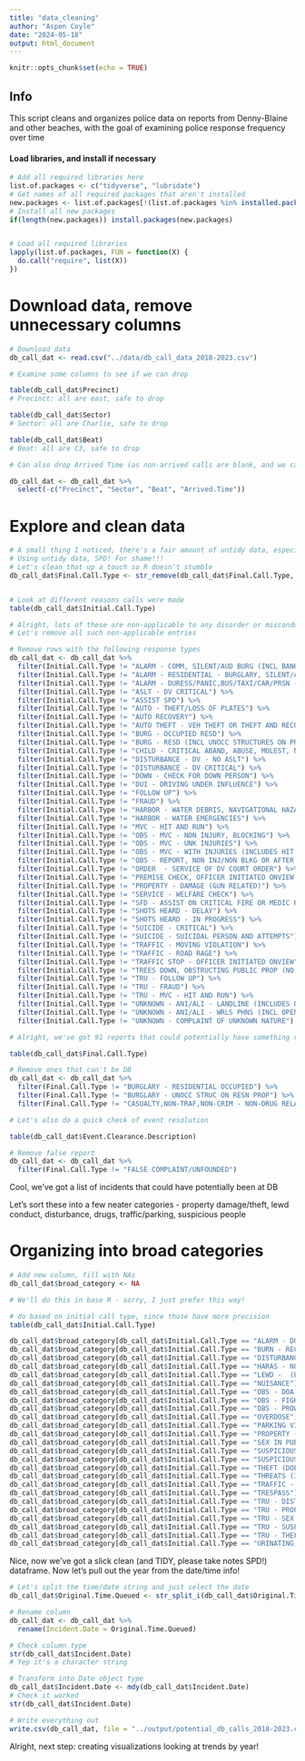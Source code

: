 ---
title: "data_cleaning"
author: "Aspen Coyle"
date: "2024-05-18"
output: html_document
---

```{r setup, include=FALSE}
knitr::opts_chunk$set(echo = TRUE)
```

## Info

This script cleans and organizes police data on reports from Denny-Blaine and other beaches, with the goal of examining police response frequency over time

#### Load libraries, and install if necessary

```{r}
# Add all required libraries here
list.of.packages <- c("tidyverse", "lubridate")
# Get names of all required packages that aren't installed
new.packages <- list.of.packages[!(list.of.packages %in% installed.packages()[, "Package"])]
# Install all new packages
if(length(new.packages)) install.packages(new.packages)


# Load all required libraries
lapply(list.of.packages, FUN = function(X) {
  do.call("require", list(X))
})

```


# Download data, remove unnecessary columns
```{r}
# Download data
db_call_dat <- read.csv("../data/db_call_data_2018-2023.csv")

# Examine some columns to see if we can drop

table(db_call_dat$Precinct)
# Precinct: all are east, safe to drop

table(db_call_dat$Sector)
# Sector: all are Charlie, safe to drop

table(db_call_dat$Beat)
# Beat: all are C3, safe to drop

# Can also drop Arrived Time (as non-arrived calls are blank, and we care about the date of the call over a long timeframe, not the response time)

db_call_dat <- db_call_dat %>%
  select(-c("Precinct", "Sector", "Beat", "Arrived.Time"))
```

# Explore and clean data

```{r}
# A small thing I noticed, there's a fair amount of untidy data, especially in the Final.Call.Type column.
# Using untidy data, SPD! For shame!!! 
# Let's clean that up a touch so R doesn't stumble
db_call_dat$Final.Call.Type <- str_remove(db_call_dat$Final.Call.Type, "--")


# Look at different reasons calls were made
table(db_call_dat$Initial.Call.Type)

# Alright, lots of these are non-applicable to any disorder or misconduct at Denny-Blaine.
# Let's remove all such non-applicable entries

# Remove rows with the following response types
db_call_dat <- db_call_dat %>%
  filter(Initial.Call.Type != "ALARM - COMM, SILENT/AUD BURG (INCL BANKS)") %>%         # burglary alarm
  filter(Initial.Call.Type != "ALARM - RESIDENTIAL - BURGLARY, SILENT/AUDIBLE") %>%     # burglary alarm
  filter(Initial.Call.Type != "ALARM - DURESS/PANIC,BUS/TAXI/CAR/PRSN - NOT DV") %>%    # car alarm
  filter(Initial.Call.Type != "ASLT - DV CRITICAL") %>%                                 # domestic violence
  filter(Initial.Call.Type != "ASSIST SPD") %>%                                         # assisting with other event
  filter(Initial.Call.Type != "AUTO - THEFT/LOSS OF PLATES") %>%                        # auto theft
  filter(Initial.Call.Type != "AUTO RECOVERY") %>%                                      # auto recovery
  filter(Initial.Call.Type != "AUTO THEFT - VEH THEFT OR THEFT AND RECOVERY") %>%       # auto theft/recovery
  filter(Initial.Call.Type != "BURG - OCCUPIED RESD") %>%                               # burglary
  filter(Initial.Call.Type != "BURG - RESD (INCL UNOCC STRUCTURES ON PROP)") %>%        # burglary
  filter(Initial.Call.Type != "CHILD - CRITICAL ABAND, ABUSE, MOLEST, NEGLECT") %>%     # child abuse
  filter(Initial.Call.Type != "DISTURBANCE - DV - NO ASLT") %>%                         # domestic violence
  filter(Initial.Call.Type != "DISTURBANCE - DV CRITICAL") %>%                          # domestic violence
  filter(Initial.Call.Type != "DOWN - CHECK FOR DOWN PERSON") %>%                       # wellness check
  filter(Initial.Call.Type != "DUI - DRIVING UNDER INFLUENCE") %>%                      # DUI
  filter(Initial.Call.Type != "FOLLOW UP") %>%                                          # follow up on incident
  filter(Initial.Call.Type != "FRAUD") %>%                                              # fraud
  filter(Initial.Call.Type != "HARBOR - WATER DEBRIS, NAVIGATIONAL HAZARDS") %>%        # water debris 
  filter(Initial.Call.Type != "HARBOR - WATER EMERGENCIES") %>%                         # water emergency
  filter(Initial.Call.Type != "MVC - HIT AND RUN") %>%                                  # hit and run
  filter(Initial.Call.Type != "OBS - MVC - NON INJURY, BLOCKING") %>%                   # motor vehicle collision
  filter(Initial.Call.Type != "OBS - MVC - UNK INJURIES") %>%                           # motor vehicle collision
  filter(Initial.Call.Type != "OBS - MVC - WITH INJURIES (INCLUDES HIT AND RUN)") %>%   # motor vehicle collision
  filter(Initial.Call.Type != "OBS - REPORT, NON INJ/NON BLKG OR AFTER FACT INJ") %>%   # one entry - checked, was MVC
  filter(Initial.Call.Type != "ORDER  - SERVICE OF DV COURT ORDER") %>%                 # serving court order
  filter(Initial.Call.Type != "PREMISE CHECK, OFFICER INITIATED ONVIEW ONLY") %>%       # premise check
  filter(Initial.Call.Type != "PROPERTY - DAMAGE (GUN RELATED)") %>%                    # gun related property damage
  filter(Initial.Call.Type != "SERVICE - WELFARE CHECK") %>%                            # welfare check
  filter(Initial.Call.Type != "SFD - ASSIST ON CRITICAL FIRE OR MEDIC RESPONSE") %>%    # fire or medic response
  filter(Initial.Call.Type != "SHOTS HEARD - DELAY") %>%                                # gun violence
  filter(Initial.Call.Type != "SHOTS HEARD - IN PROGRESS") %>%                          # gun violence
  filter(Initial.Call.Type != "SUICIDE - CRITICAL") %>%                                 # suicide
  filter(Initial.Call.Type != "SUICIDE - SUICIDAL PERSON AND ATTEMPTS") %>%             # suicide
  filter(Initial.Call.Type != "TRAFFIC - MOVING VIOLATION") %>%                         # traffic stop
  filter(Initial.Call.Type != "TRAFFIC - ROAD RAGE") %>%                                # road rage
  filter(Initial.Call.Type != "TRAFFIC STOP - OFFICER INITIATED ONVIEW") %>%            # traffic stop
  filter(Initial.Call.Type != "TREES DOWN, OBSTRUCTING PUBLIC PROP (NO HAZ)") %>%       # fallen trees
  filter(Initial.Call.Type != "TRU - FOLLOW UP") %>%                                    # follow up
  filter(Initial.Call.Type != "TRU - FRAUD") %>%                                        # fraud
  filter(Initial.Call.Type != "TRU - MVC - HIT AND RUN") %>%                            # motor vehicle collision
  filter(Initial.Call.Type != "UNKNOWN - ANI/ALI - LANDLINE (INCLUDES OPEN LINE)") %>%  # one entry, residential alarm
  filter(Initial.Call.Type != "UNKNOWN - ANI/ALI - WRLS PHNS (INCL OPEN LINE)") %>%     # unknown complaint
  filter(Initial.Call.Type != "UNKNOWN - COMPLAINT OF UNKNOWN NATURE")                  # two, both were DV

# Alright, we've got 91 reports that could potentially have something vaguely to do with DB, at least according to the initial report! Let's look at the final call reports to see if we can rule anything out

table(db_call_dat$Final.Call.Type)

# Remove ones that can't be DB
db_call_dat <- db_call_dat %>%
  filter(Final.Call.Type != "BURGLARY - RESIDENTIAL OCCUPIED") %>%              # burglary, was called for disturbance
  filter(Final.Call.Type != "BURGLARY - UNOCC STRUC ON RESN PROP") %>%          # burglary, was called for disturbance
  filter(Final.Call.Type != "CASUALTY,NON-TRAF,NON-CRIM - NON-DRUG RELATED")    # dead body, non-drug-related

# Let's also do a quick check of event resolution

table(db_call_dat$Event.Clearance.Description)

# Remove false report
db_call_dat <- db_call_dat %>%
  filter(Final.Call.Type != "FALSE COMPLAINT/UNFOUNDED")
```

Cool, we've got a list of incidents that could have potentially been at DB

Let's sort these into a few neater categories - property damage/theft, lewd conduct, disturbance, drugs, traffic/parking, suspicious people

# Organizing into broad categories

```{r}
# Add new column, fill with NAs
db_call_dat$broad_category <- NA

# We'll do this in base R - sorry, I just prefer this way!

# do based on initial call type, since those have more precision
table(db_call_dat$Initial.Call.Type)

db_call_dat$broad_category[db_call_dat$Initial.Call.Type == "ALARM - DURESS/PANIC,TAXI/CAR/PRSN - NOT DV"] <- "prop.dmg"
db_call_dat$broad_category[db_call_dat$Initial.Call.Type == "BURN - RECKLESS BURNING"] <- "disturbance"
db_call_dat$broad_category[db_call_dat$Initial.Call.Type == "DISTURBANCE"] <- "disturbance"
db_call_dat$broad_category[db_call_dat$Initial.Call.Type == "HARAS - NO BIAS OR THREATS"] <- "disturbance"
db_call_dat$broad_category[db_call_dat$Initial.Call.Type == "LEWD -  (EXPOSING, FLASHING)"] <- "lewd"
db_call_dat$broad_category[db_call_dat$Initial.Call.Type == "NUISANCE"] <- "disturbance"
db_call_dat$broad_category[db_call_dat$Initial.Call.Type == "OBS - DOA - CASUALTY, DEAD BODY"] <- "drugs"
db_call_dat$broad_category[db_call_dat$Initial.Call.Type == "OBS - FIGHT - VERBAL/ORAL (NO WEAPONS)"] <- "disturbance"
db_call_dat$broad_category[db_call_dat$Initial.Call.Type == "OBS - PROWLER"] <- "susp.pers"
db_call_dat$broad_category[db_call_dat$Initial.Call.Type == "OVERDOSE"] <- "drugs"
db_call_dat$broad_category[db_call_dat$Initial.Call.Type == "PARKING VIOLATION (EXCEPT ABANDONED CAR)"] <- "traffic"
db_call_dat$broad_category[db_call_dat$Initial.Call.Type == "PROPERTY - DAMAGE"] <- "prop.dmg"
db_call_dat$broad_category[db_call_dat$Initial.Call.Type == "SEX IN PUBLIC PLACE (INCL MASTURBATION)"] <- "lewd"
db_call_dat$broad_category[db_call_dat$Initial.Call.Type == "SUSPICIOUS PERSON, VEHICLE, OR INCIDENT"] <- "susp.pers"
db_call_dat$broad_category[db_call_dat$Initial.Call.Type == "SUSPICIOUS STOP - OFFICER INITIATED ONVIEW"] <- "susp.pers"
db_call_dat$broad_category[db_call_dat$Initial.Call.Type == "THEFT (DOES NOT INCLUDE SHOPLIFT OR SVCS)"] <- "prop.dmg"
db_call_dat$broad_category[db_call_dat$Initial.Call.Type == "THREATS (INCLS IN-PERSON/BY PHONE/IN WRITING)"] <- "disturbance"
db_call_dat$broad_category[db_call_dat$Initial.Call.Type == "TRAFFIC - BLOCKING ROADWAY"] <- "traffic"
db_call_dat$broad_category[db_call_dat$Initial.Call.Type == "TRESPASS"] <- "disturbance"
db_call_dat$broad_category[db_call_dat$Initial.Call.Type == "TRU - DISTURBANCE"] <- "disturbance"
db_call_dat$broad_category[db_call_dat$Initial.Call.Type == "TRU - PROPERTY DESTRUCTION/DAMAGE"] <- "prop.dmg"
db_call_dat$broad_category[db_call_dat$Initial.Call.Type == "TRU - SEX IN PUBLIC"] <- "lewd"
db_call_dat$broad_category[db_call_dat$Initial.Call.Type == "TRU - SUSPICIOUS CIRCUMSTANCES"] <- "susp.pers"
db_call_dat$broad_category[db_call_dat$Initial.Call.Type == "TRU - THEFT"] <- "prop.dmg"
db_call_dat$broad_category[db_call_dat$Initial.Call.Type == "URINATING, DEFECATING IN PUBLIC"] <- "lewd"
```

Nice, now we've got a slick clean (and TIDY, please take notes SPD!) dataframe. Now let's pull out the year from the date/time info!

```{r}
# Let's split the time/date string and just select the date
db_call_dat$Original.Time.Queued <- str_split_i(db_call_dat$Original.Time.Queued, " ", 1)

# Rename column
db_call_dat <- db_call_dat %>%
  rename(Incident.Date = Original.Time.Queued)

# Check column type
str(db_call_dat$Incident.Date)
# Yep it's a character string

# Transform into Date object type
db_call_dat$Incident.Date <- mdy(db_call_dat$Incident.Date)
# Check it worked
str(db_call_dat$Incident.Date)

# Write everything out
write.csv(db_call_dat, file = "../output/potential_db_calls_2018-2023.csv", row.names = FALSE)
```
Alright, next step: creating visualizations looking at trends by year!



